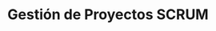 ---
id: '1ea98397-f7fa-8042-b303-c1573ad02817'
title: 'Gestión de Proyectos SCRUM'
folder: 'SCRUM'
folder_color: 'purple'
profesor(s): ''
tags:
  - SCRUM
banner: '/blog/series/1ea98397-f7fa-8042-b303-c1573ad02817/banner.webp'
thumb: '/blog/series/1ea98397-f7fa-8042-b303-c1573ad02817/thumb.webp'
image_width: 50
image_height: 30
image_hash: 'U45N=K^iI;9vEMNGoKxZEMI;oexZ}?-UM}9v'
image_blur: 'radial-gradient(at 0 0,#221b0b,#00000000 50%),radial-gradient(at 33% 0,#47341b,#00000000 50%),radial-gradient(at 67% 0,#3a2c16,#00000000 50%),radial-gradient(at 100% 0,#000000,#00000000 50%),radial-gradient(at 0 50%,#121d05,#00000000 50%),radial-gradient(at 33% 50%,#111604,#00000000 50%),radial-gradient(at 67% 50%,#020201,#00000000 50%),radial-gradient(at 100% 50%,#000000,#00000000 50%),radial-gradient(at 0 100%,#432d22,#00000000 50%),radial-gradient(at 33% 100%,#664930,#00000000 50%),radial-gradient(at 67% 100%,#533c25,#00000000 50%),radial-gradient(at 100% 100%,#180c04,#00000000 50%)'
created_time: '2025-05-05T14:21:00.000Z'
last_edited_time: '2025-05-05T14:22:00.000Z'
---